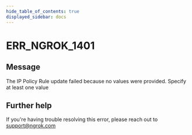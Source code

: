 ```yaml
---
hide_table_of_contents: true
displayed_sidebar: docs
---
```



# ERR_NGROK_1401

## Message

The IP Policy Rule update failed because no values were provided. Specify at least one value

<ErrorDetails error="err_ngrok_1401" />

## Further help

If you're having trouble resolving this error, please reach out to [support@ngrok.com](mailto:support@ngrok.com?subject=Help%20with%20ERR_NGROK_1401)
